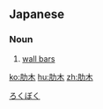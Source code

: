 ==Japanese==
{{ja-kanjitab|ろく|ぼく|yomi=o}}

===Noun===
{{ja-noun|ろくぼく}}

# [[wall bars]]

[[Category:ja:Gymnastics|ろくぼく]]

[[ko:肋木]]
[[hu:肋木]]
[[zh:肋木]]